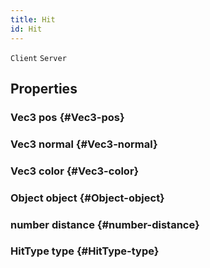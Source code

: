 ```yaml
---
title: Hit
id: Hit
---
```

`Client`
`Server`

## Properties

### Vec3 pos {#Vec3-pos}

### Vec3 normal {#Vec3-normal}

### Vec3 color {#Vec3-color}

### Object object {#Object-object}

### number distance {#number-distance}

### HitType type {#HitType-type}


